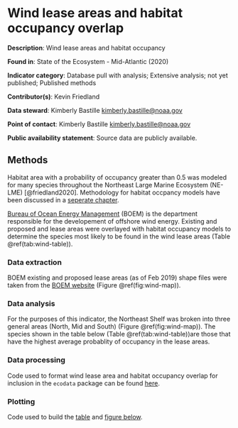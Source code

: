 # Wind lease areas and habitat occupancy overlap

**Description**: Wind lease areas and habitat occupancy

**Found in**: State of the Ecosystem - Mid-Atlantic (2020)

**Indicator category**: Database pull with analysis; Extensive analysis; not yet published; Published methods

**Contributor(s)**: Kevin Friedland
  
**Data steward**: Kimberly Bastille <kimberly.bastille@noaa.gov>
  
**Point of contact**: Kimberly Bastille <kimberly.bastille@noaa.gov>
  
**Public availability statement**: Source data are publicly available.

## Methods

Habitat area with a probability of occupancy greater than 0.5 was modeled for many species throughout the Northeast Large Marine Ecosystem (NE-LME) [@friedland2020]. Methodology for habitat occpancy models have been discussed in a [seperate chapter](#hab-occu). 

[Bureau of Ocean Energy Management](https://www.boem.gov/) (BOEM) is the department responsible for the developement of offshore wind energy. Existing and proposed and lease areas were overlayed with habitat occupancy models to determine the species most likely to be found in the wind lease areas (Table \@ref(tab:wind-table)). 

### Data extraction 

BOEM existing and proposed lease areas (as of Feb 2019) shape files were taken from the [BOEM website](https://www.boem.gov/renewable-energy/mapping-and-data/renewable-energy-gis-data) (Figure \@ref(fig:wind-map)). 

### Data analysis

For the purposes of this indicator, the Northeast Shelf was broken into three general areas (North, Mid and South) (Figure \@ref(fig:wind-map)). The species shown in the table below (Table \@ref(tab:wind-table))are those that have the highest average probablity of occupancy in the lease areas. 

### Data processing

Code used to format wind lease area and habitat occupancy overlap for inclusion in the `ecodata` package can be found [here](https://github.com/NOAA-EDAB/ecodata/blob/master/data-raw/get_wind_occupancy.R). 

### Plotting

Code used to build the [table](https://github.com/NOAA-EDAB/ecodata/blob/master/chunk-scripts/human_dimensions.Rmd-wind_habitat_table.R) and [figure below](https://github.com/NOAA-EDAB/ecodata/blob/master/chunk-scripts/human_dimensions.Rmd-eval%20%3D%20T.R).

```r

```

```r

```